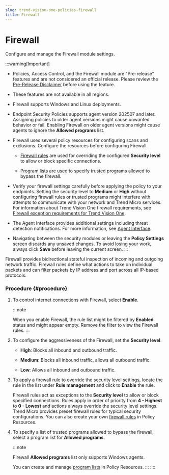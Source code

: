 ```yaml
---
slug: trend-vision-one-policies-firewall
title: Firewall
---
```

# Firewall

Configure and manage the Firewall module settings.

:::warning[Important]

- Policies, Access Control, and the Firewall module are "Pre-release" features and are not considered an official release. Please review the [Pre-Release Disclaimer](pre-release-disclaimer.mdx) before using the feature.

- These features are not available in all regions.

- Firewall supports Windows and Linux deployments.

- Endpoint Security Policies supports agent version 202507 and later. Assigning policies to older agent versions might cause unwanted behavior or fail. Enabling Firewall on older agent versions might cause agents to ignore the **Allowed programs** list.

- Firewall uses several policy resources for configuring scans and exclusions. Configure the resources before configuring Firewall.

  - [Firewall rules](resources-firewall-rules.mdx) are used for overriding the configured **Security level** to allow or block specific connections.

  - [Program lists](resources-program-lists.mdx) are used to specify trusted programs allowed to bypass the firewall.

- Verify your firewall settings carefully before applying the policy to your endpoints. Setting the security level to **Medium** or **High** without configuring firewall rules or trusted programs might interfere with attempts to communicate with your network and Trend Micro services. For information about Trend Vision One firewall requirements, see [Firewall exception requirements for Trend Vision One](firewall-exception-requirements-for.mdx).

- The Agent Interface provides additional settings including threat detection notifications. For more information, see [Agent Interface](policies-agent-interface.mdx).

- Navigating between the security modules or leaving the **Policy Settings** screen discards any unsaved changes. To avoid losing your work, always click **Save** before leaving the current screen.
:::

Firewall provides bidirectional stateful inspection of incoming and outgoing network traffic. Firewall rules define what actions to take on individual packets and can filter packets by IP address and port across all IP-based protocols.

### Procedure {#procedure}

1.  To control internet connections with Firewall, select **Enable**.

    :::note

    When you enable Firewall, the rule list might be filtered by **Enabled** status and might appear empty. Remove the filter to view the Firewall rules.
    :::

2.  To configure the aggressiveness of the Firewall, set the **Security level**.

    - **High**: Blocks all inbound and outbound traffic.

    - **Medium**: Blocks all inbound traffic, allows all outbound traffic.

    - **Low**: Allows all inbound and outbound traffic.

3.  To apply a firewall rule to override the security level settings, locate the rule in the list under **Rule management** and click to **Enable** the rule.

    Firewall rules act as exceptions to the **Security level** to allow or block specified connections. Rules apply in order of priority from **4 - Highest** to **0 - Lowest** and actions always override the security level settings. Trend Micro provides preset firewall rules for typical security configurations. You can also create your own [firewall rules](resources-firewall-rules.mdx) in Policy Resources.

4.  To specify a list of trusted programs allowed to bypass the firewall, select a program list for **Allowed programs**.

    :::note

    Firewall **Allowed programs** list only supports Windows agents.

    You can create and manage [program lists](resources-program-lists.mdx) in Policy Resources.
    :::
::::
